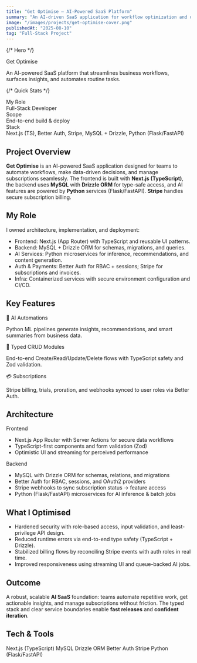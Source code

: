 ```yaml
---
title: "Get Optimise – AI-Powered SaaS Platform"
summary: "An AI-driven SaaS application for workflow optimization and decision support—built with Next.js (TypeScript), Better Auth, Stripe, and a MySQL + Drizzle ORM backend."
image: "/images/projects/get-optimise-cover.png"
publishedAt: "2025-08-10"
tag: "Full-Stack Project"
---
```


{/* Hero */}

<section className="relative overflow-hidden rounded-2xl border border-border bg-card p-6 md:p-10 mb-10">
  <div className="text-2xl md:text-4xl font-semibold tracking-tight mb-3">
    Get Optimise
  </div>
  <p className="text-muted-foreground max-w-2xl">
    An AI-powered SaaS platform that streamlines business workflows, surfaces
    insights, and automates routine tasks.
  </p>
</section>

{/* Quick Stats */}

<section className="grid grid-cols-1 sm:grid-cols-3 gap-3 mb-10">
  <div className="rounded-xl border border-border p-8 bg-card">
    <div className="text-xs font-bold uppercase text-muted-foreground mb-1">
      My Role
    </div>
    <div className="font-medium">Full-Stack Developer</div>
  </div>
  <div className="rounded-xl border border-border p-4 bg-card">
    <div className="text-xs font-bold uppercase text-muted-foreground mb-1">
      Scope
    </div>
    <div className="font-medium">End-to-end build & deploy</div>
  </div>
  <div className="rounded-xl border border-border p-4 bg-card">
    <div className="text-xs font-bold uppercase text-muted-foreground mb-1">
      Stack
    </div>
    <div className="font-medium">
      Next.js (TS), Better Auth, Stripe, MySQL + Drizzle, Python (Flask/FastAPI)
    </div>
  </div>
</section>

## Project Overview

**Get Optimise** is an AI-powered SaaS application designed for teams to automate workflows, make data-driven decisions, and manage subscriptions seamlessly. The frontend is built with **Next.js (TypeScript)**, the backend uses **MySQL** with **Drizzle ORM** for type-safe access, and AI features are powered by **Python** services (Flask/FastAPI). **Stripe** handles secure subscription billing.

## My Role

I owned architecture, implementation, and deployment:

- <span className="font-semibold">Frontend:</span> Next.js (App Router) with TypeScript
  and reusable UI patterns.
- <span className="font-semibold">Backend:</span> MySQL + Drizzle ORM for schemas,
  migrations, and queries.
- <span className="font-semibold">AI Services:</span> Python microservices for inference,
  recommendations, and content generation.
- <span className="font-semibold">Auth & Payments:</span> Better Auth for RBAC +
  sessions; Stripe for subscriptions and invoices.
- <span className="font-semibold">Infra:</span> Containerized services with secure
  environment configuration and CI/CD.

## Key Features

<section className="grid grid-cols-1 md:grid-cols-3 gap-4">
  <div className="rounded-xl border border-border p-5 bg-muted">
    <div className="font-semibold mb-1">🤖 AI Automations</div>
    <p className="text-muted-foreground">
      Python ML pipelines generate insights, recommendations, and smart
      summaries from business data.
    </p>
  </div>
  <div className="rounded-xl border border-border p-5 bg-muted">
    <div className="font-semibold mb-1">🧱 Typed CRUD Modules</div>
    <p className="text-muted-foreground">
      End-to-end Create/Read/Update/Delete flows with TypeScript safety and Zod
      validation.
    </p>
  </div>
  <div className="rounded-xl border border-border p-5 bg-muted">
    <div className="font-semibold mb-1">💳 Subscriptions</div>
    <p className="text-muted-foreground">
      Stripe billing, trials, proration, and webhooks synced to user roles via
      Better Auth.
    </p>
  </div>
</section>

## Architecture

<section className="grid grid-cols-1 md:grid-cols-2 gap-4 my-6">
  <div className="rounded-xl border border-border p-5 bg-card">
    <div className="font-semibold mb-2">Frontend</div>
    <ul className="list-disc pl-5 space-y-1 text-muted-foreground">
      <li>Next.js App Router with Server Actions for secure data workflows</li>
      <li>TypeScript-first components and form validation (Zod)</li>
      <li>Optimistic UI and streaming for perceived performance</li>
    </ul>
  </div>
  <div className="rounded-xl border border-border p-5 bg-card">
    <div className="font-semibold mb-2">Backend</div>
    <ul className="list-disc pl-5 space-y-1 text-muted-foreground">
      <li>MySQL with Drizzle ORM for schemas, relations, and migrations</li>
      <li>Better Auth for RBAC, sessions, and OAuth2 providers</li>
      <li>Stripe webhooks to sync subscription status → feature access</li>
      <li>
        Python (Flask/FastAPI) microservices for AI inference & batch jobs
      </li>
    </ul>
  </div>
</section>

## What I Optimised

- Hardened security with role-based access, input validation, and least-privilege API design.
- Reduced runtime errors via end-to-end type safety (TypeScript + Drizzle).
- Stabilized billing flows by reconciling Stripe events with auth roles in real time.
- Improved responsiveness using streaming UI and queue-backed AI jobs.

## Outcome

A robust, scalable **AI SaaS** foundation: teams automate repetitive work, get actionable insights, and manage subscriptions without friction. The typed stack and clear service boundaries enable **fast releases** and **confident iteration**.

## Tech & Tools

<div className="flex flex-wrap gap-2">
  <span className="px-3 py-1 rounded-full bg-muted text-sm">
    Next.js (TypeScript)
  </span>
  <span className="px-3 py-1 rounded-full bg-muted text-sm">MySQL</span>
  <span className="px-3 py-1 rounded-full bg-muted text-sm">Drizzle ORM</span>
  <span className="px-3 py-1 rounded-full bg-muted text-sm">Better Auth</span>
  <span className="px-3 py-1 rounded-full bg-muted text-sm">Stripe</span>
  <span className="px-3 py-1 rounded-full bg-muted text-sm">
    Python (Flask/FastAPI)
  </span>
</div>
